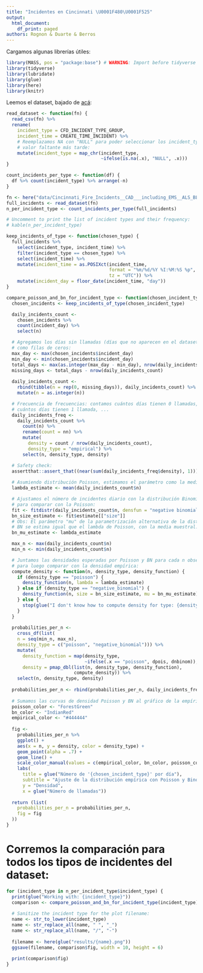 ```yaml
---
title: "Incidentes en Cincinnati \U0001F480\U0001F525"
output:
  html_document:
    df_print: paged
authors: Rognon & Duarte & Berros
---
```


Cargamos algunas librerías útiles:

```r
library(MASS, pos = "package:base") # WARNING: Import before tidyverse to keep dplyr's `select`
library(tidyverse)
library(lubridate)
library(glue)
library(here)
library(knitr)
```

Leemos el dataset, bajado de [acá](https://data.cincinnati-oh.gov/Safer-Streets/Cincinnati-Fire-Incidents-CAD-including-EMS-ALS-BL/vnsz-a3wp/data):

```r
read_dataset <- function(fn) {
  read_csv(fn) %>%
  rename(
    incident_type = CFD_INCIDENT_TYPE_GROUP,
    incident_time = CREATE_TIME_INCIDENT) %>%
    # Reemplazamos NA con "NULL" para poder seleccionar los incident_type con
    # valor faltante más tarde:
    mutate(incident_type = map_chr(incident_type,
                                   ~ifelse(is.na(.x), "NULL", .x)))  
}

count_incidents_per_type <- function(df) {
  df %>% count(incident_type) %>% arrange(-n)
}

fn <- here("data/Cincinnati_Fire_Incidents__CAD___including_EMS__ALS_BLS_.csv")
full_incidents <- read_dataset(fn)
n_per_incident_type <- count_incidents_per_type(full_incidents)

# Uncomment to print the list of incident types and their frequency:
# kable(n_per_incident_type) 
```

```r
keep_incidents_of_type <- function(chosen_type) {
  full_incidents %>%
    select(incident_type, incident_time) %>%
    filter(incident_type == chosen_type) %>%
    select(incident_time) %>%
    mutate(incident_time = as.POSIXct(incident_time,
                                      format = "%m/%d/%Y %I:%M:%S %p",
                                      tz = "UTC")) %>%
    mutate(incident_day = floor_date(incident_time, "day"))
}

compare_poisson_and_bn_for_incident_type <- function(chosen_incident_type) {
  chosen_incidents <- keep_incidents_of_type(chosen_incident_type)

  daily_incidents_count <-
    chosen_incidents %>%
    count(incident_day) %>%
    select(n)

  # Agregamos los días sin llamadas (días que no aparecen en el dataset)
  # como filas de ceros:
  max_day <- max(chosen_incidents$incident_day)
  min_day <- min(chosen_incidents$incident_day)
  total_days <- max(as.integer(max_day - min_day), nrow(daily_incidents_count))
  missing_days <- total_days - nrow(daily_incidents_count)
  
  daily_incidents_count <-
    rbind(tibble(n = rep(0, missing_days)), daily_incidents_count) %>%
    mutate(n = as.integer(n))

  # Frecuencia de frecuencias: contamos cuántos días tienen 0 llamadas,
  # cuántos días tienen 1 llamada, ...
  daily_incidents_freq <-
    daily_incidents_count %>%
      count(n) %>%
      rename(count = nn) %>%
      mutate(
        density = count / nrow(daily_incidents_count),
        density_type = "empirical") %>%
      select(n, density_type, density)

  # Safety check:
  assertthat::assert_that((near(sum(daily_incidents_freq$density), 1)))
  
  # Asumiendo distribución Poisson, estimamos el parámetro como la media muestral:
  lambda_estimate <- mean(daily_incidents_count$n)

  # Ajustamos el número de incidentes diario con la distribución Binomial Negativa
  # para comparar con la Poisson:
  fit <- fitdistr(daily_incidents_count$n, densfun = "negative binomial")
  bn_size_estimate <- fit$estimate[["size"]]
  # Obs: El parámetro "mu" de la parametrización alternativa de la distribución
  # BN se estima igual que el lambda de Poisson, con la media muestral.
  bn_mu_estimate <- lambda_estimate

  max_n <- max(daily_incidents_count$n)
  min_n <- min(daily_incidents_count$n)

  # Juntamos las densidades esperadas por Poisson y BN para cada n observado
  # para luego comparar con la densidad empírica:
  compute_density <- function(n, density_type, density_function) {
    if (density_type == "poisson") {
      density_function(n, lambda = lambda_estimate)
    } else if (density_type == "negative_binomial") {
      density_function(n, size = bn_size_estimate, mu = bn_mu_estimate)
    } else {
      stop(glue("I don't know how to compute density for type: {density_type}"))
    }
  }
  
  probabilities_per_n <-
    cross_df(list(
    n = seq(min_n, max_n),
    density_type = c("poisson", "negative_binomial"))) %>%
    mutate(
      density_function = map(density_type,
                             ~ifelse(.x == "poisson", dpois, dnbinom)),
      density = pmap_dbl(list(n, density_type, density_function),
                         compute_density)) %>%
    select(n, density_type, density)
  
  probabilities_per_n <- rbind(probabilities_per_n, daily_incidents_freq)
  
  # Sumamos las curvas de densidad Poisson y BN al gráfico de la empírica:
  poisson_color <- "ForestGreen"
  bn_color <- "IndianRed"
  empirical_color <- "#444444"
  
  fig <-
    probabilities_per_n %>%
    ggplot() +
    aes(x = n, y = density, color = density_type) +
    geom_point(alpha = .7) +
    geom_line() +
    scale_color_manual(values = c(empirical_color, bn_color, poisson_color)) +
    labs(
      title = glue("Número de '{chosen_incident_type}' por día"),
      subtitle = "Ajuste de la distribución empírica con Poisson y Binomial Negativa",
      y = "Densidad",
      x = glue("Número de llamadas"))
  
  return (list(
    probabilities_per_n = probabilities_per_n,
    fig = fig
  ))
}
```

# Corremos la comparación para todos los tipos de incidentes del dataset:

```r
for (incident_type in n_per_incident_type$incident_type) {
  print(glue("Working with: {incident_type}"))
  comparison <- compare_poisson_and_bn_for_incident_type(incident_type)
  
  # Sanitize the incident type for the plot filename:
  name <- str_to_lower(incident_type)
  name <- str_replace_all(name, " ", "_")
  name <- str_replace_all(name, "/", "-")
  
  filename <- here(glue("results/{name}.png"))
  ggsave(filename, comparison$fig, width = 10, height = 6)
  
  print(comparison$fig)
}
```












